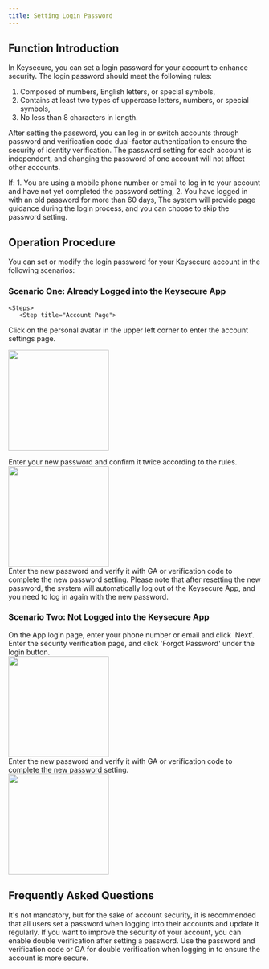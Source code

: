 ```yaml
---
title: Setting Login Password
---
```


##  Function Introduction

In Keysecure, you can set a login password for your account to enhance security. The login password should meet the following rules:
1. Composed of numbers, English letters, or special symbols,
2. Contains at least two types of uppercase letters, numbers, or special symbols,
3. No less than 8 characters in length.

After setting the password, you can log in or switch accounts through password and verification code dual-factor authentication to ensure the security of identity verification. The password setting for each account is independent, and changing the password of one account will not affect other accounts.

<Note>
If:
1. You are using a mobile phone number or email to log in to your account and have not yet completed the password setting,
2. You have logged in with an old password for more than 60 days,
The system will provide page guidance during the login process, and you can choose to skip the password setting.
</Note>

##  Operation Procedure

You can set or modify the login password for your Keysecure account in the following scenarios:

### **Scenario One: Already Logged into the Keysecure App**
    <Steps>
       <Step title="Account Page">
Click on the personal avatar in the upper left corner to enter the account settings page.
      <div className="w-full flex items-center justify-center">
      <img src="/images/custody-guide/personalen.png" width="200"/>
</div>
</Step>
        <Step title="Click 'Reset Login Password'">
            Enter your new password and confirm it twice according to the rules.
                 <div className="w-full flex items-center justify-center">
    <img src="/images/user-guide/20250703-144514.jpeg" width="200"/>
</div>
        </Step>
        <Step title="Enter New Password">
            Enter the new password and verify it with GA or verification code to complete the new password setting.
            <warning>
            Please note that after resetting the new password, the system will automatically log out of the Keysecure App, and you need to log in again with the new password.
            </warning>
        </Step>
    </Steps>

### **Scenario Two: Not Logged into the Keysecure App**
<Steps>
        <Step title="Enter Phone Number or Email on App Login Page">
            On the App login page, enter your phone number or email and click 'Next'.
        </Step>
        <Step title="Click 'Forgot Password'">
            Enter the security verification page, and click 'Forgot Password' under the login button.
 <div className="w-full flex items-center justify-center">
    <img src="/images/user-guide/20250703-144514.jpeg" width="200"/>
</div>
        </Step>
        <Step title="Enter New Password">
            Enter the new password and verify it with GA or verification code to complete the new password setting.
        <div className="w-full flex items-center justify-center">
    <img src="/images/user-guide/reset.jpg" width="200"/>
</div>
        </Step>
</Steps>


##  Frequently Asked Questions

<Accordion title="Do I have to set a login password?">
It's not mandatory, but for the sake of account security, it is recommended that all users set a password when logging into their accounts and update it regularly.
</Accordion>

<Accordion title="What are the benefits of setting a login password?">
If you want to improve the security of your account, you can enable double verification after setting a password. Use the password and verification code or GA for double verification when logging in to ensure the account is more secure.
</Accordion>